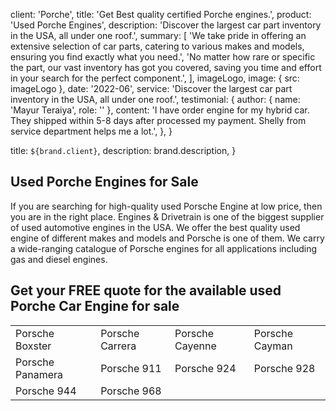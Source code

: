 
  client: 'Porche',
  title: 'Get Best quality certified Porche engines.',
  product: 'Used Porche Engines',
  description:
    'Discover the largest car part inventory in the USA, all under one roof.',
  summary: [
    'We take pride in offering an extensive selection of car parts, catering to various makes and models, ensuring you find exactly what you need.',
    'No matter how rare or specific the part, our vast inventory has got you covered, saving you time and effort in your search for the perfect component.',
  ],
  imageLogo,
  image: { src: imageLogo },
  date: '2022-06',
  service:
    'Discover the largest car part inventory in the USA, all under one roof.',
  testimonial: {
    author: { name: 'Mayur Teraiya', role: '' },
    content:
      'I have order engine for my hybrid car. They shipped within 5-8 days after processed my payment. Shelly from service department helps me a lot.',
  },
}

  title: `${brand.client}`,
  description: brand.description,
}

## Used Porche Engines for Sale

If you are searching for high-quality used Porsche Engine at low price, then you are in the right place. Engines & Drivetrain is one of the biggest supplier of used automotive engines in the USA. We offer the best quality used engine of different makes and models and Porsche is one of them. We carry a wide-ranging catalogue of Porsche engines for all applications including gas and diesel engines.

## Get your FREE quote for the available used Porche Car Engine for sale

|                  |                 |                 |                |
| ---------------- | --------------- | --------------- | -------------- |
| Porsche Boxster  | Porsche Carrera | Porsche Cayenne | Porsche Cayman |
| Porsche Panamera | Porsche 911     | Porsche 924     | Porsche 928    |
| Porsche 944      | Porsche 968     |                 |                |

